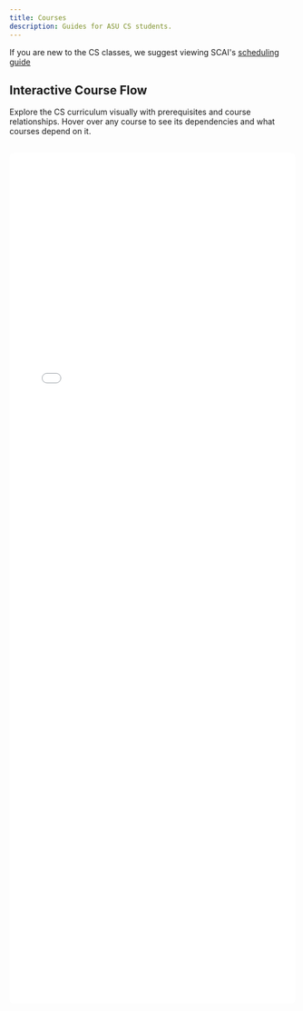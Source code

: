 ```yaml
---
title: Courses
description: Guides for ASU CS students.
---
```



If you are new to the CS classes, we suggest viewing SCAI's [scheduling guide](https://degrees.apps.asu.edu/major-map/ASU00/ESCSEBS/null/ALL/2024)

<CoursesContent />

## Interactive Course Flow

Explore the CS curriculum visually with prerequisites and course relationships. Hover over any course to see its dependencies and what courses depend on it.

<iframe 
  src="/hover.html" 
  style="border: none; border-radius: 8px; margin-top: 1rem; width: 100%; height: 1500px; min-height: 1200px;"
  title="Interactive CS Course Flow"
></iframe>
